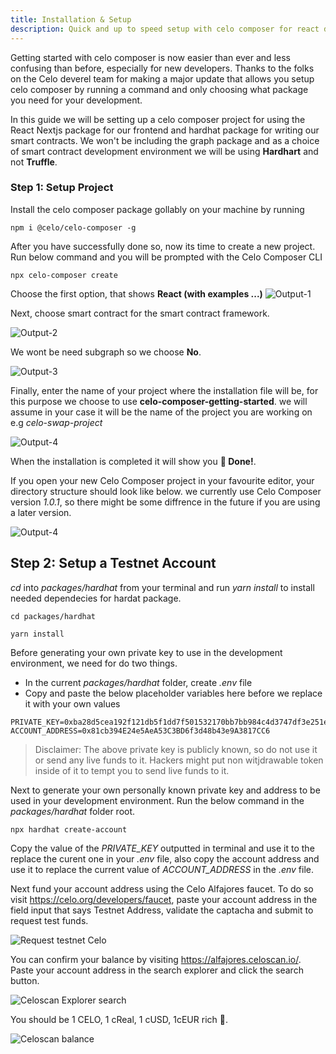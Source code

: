 ```yaml
---
title: Installation & Setup
description: Quick and up to speed setup with celo composer for react developers.
---
```


Getting started with celo composer is now easier than ever and less confusing than before, especially for new developers.
Thanks to the folks on the Celo deverel team for making a major update that allows you setup celo composer by running a command and only choosing what package you need for your development.

In this guide we will be setting up a celo composer project for using the React Nextjs package for our frontend and hardhat package for writing our smart contracts. We won't be including the graph package and as a choice of smart contract development environment we will be using **Hardhart** and not **Truffle**.

### Step 1: Setup Project

Install the celo composer package gollably on your machine by running

```
npm i @celo/celo-composer -g
```

After you have successfully done so, now its time to create a new project. Run below command and you will be prompted with the Celo Composer CLI

```
npx celo-composer create
```

Choose the first option, that shows **React (with examples ...)**
![Output-1](./images/output-1.png)

Next, choose smart contract for the smart contract framework.

![Output-2](./images/output-2.png)

We wont be need subgraph so we choose **No**.

![Output-3](./images/output-3.png)

Finally, enter the name of your project where the installation file will be, for this purpose we choose to use **celo-composer-getting-started**. we will assume in your case it will be the name of the project you are working on e.g _celo-swap-project_

![Output-4](./images/output-4.png)

When the installation is completed it will show you **💯 Done!**.

If you open your new Celo Composer project in your favourite editor, your directory structure should look like below. we currently use Celo Composer version _1.0.1_, so there might be some diffrence in the future if you are using a later version.

![Output-4](./images/output-5.png)

## Step 2: Setup a Testnet Account

_cd_ into _packages/hardhat_ from your terminal and run _yarn install_ to install needed dependecies for hardat package.

```
cd packages/hardhat

yarn install
```

Before generating your own private key to use in the development environment, we need for do two things.

- In the current _packages/hardhat_ folder, create _.env_ file
- Copy and paste the below placeholder variables here before we replace it with your own values

```
PRIVATE_KEY=0xba28d5cea192f121db5f1dd7f501532170bb7bb984c4d3747df3e251e529f77d
ACCOUNT_ADDRESS=0x81cb394E24e5AeA53C3BD6f3d48b43e9A3817CC6
```

> Disclaimer: The above private key is publicly known, so do not use it or send any live funds to it. Hackers might put non witjdrawable token inside of it to tempt you to send live funds to it.

Next to generate your own personally known private key and address to be used in your development environment. Run the below command in the _packages/hardhat_ folder root.

```bash
npx hardhat create-account
```

Copy the value of the _PRIVATE_KEY_ outputted in terminal and use it to the replace the curent one in your _.env_ file, also copy the account address and use it to replace the current value of _ACCOUNT_ADDRESS_ in the _.env_ file.

Next fund your account address using the Celo Alfajores faucet. To do so visit https://celo.org/developers/faucet, paste your account address in the field input that says Testnet Address, validate the captacha and submit to request test funds.

![Request testnet Celo](./images/output-6.png)

You can confirm your balance by visiting https://alfajores.celoscan.io/. Paste your account address in the search explorer and click the search button.

![Celoscan Explorer search](./images/output-7.png)

You should be 1 CELO, 1 cReal, 1 cUSD, 1cEUR rich 🤑.

![Celoscan balance](./images/output-8.png)
